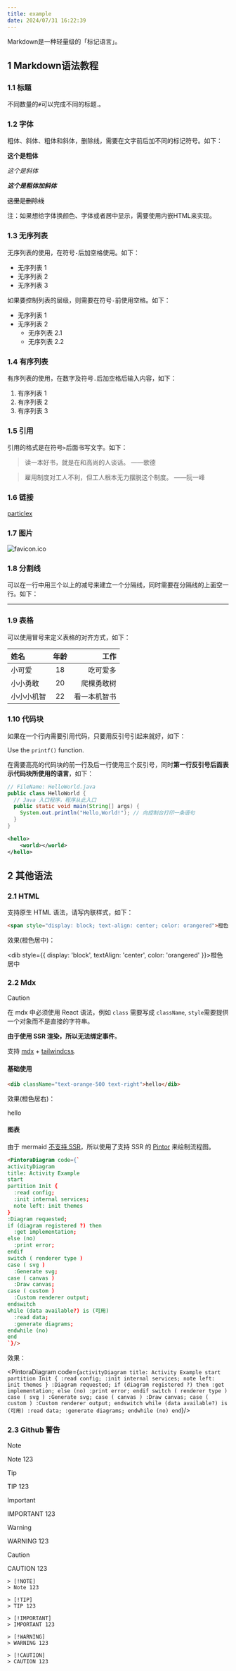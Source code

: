 ```yaml
---
title: example
date: 2024/07/31 16:22:39
---
```


Markdown是一种轻量级的「标记语言」。

## 1 Markdown语法教程

### 1.1 标题

不同数量的`#`可以完成不同的标题.。

### 1.2 字体

粗体、斜体、粗体和斜体，删除线，需要在文字前后加不同的标记符号。如下：

**这个是粗体**

*这个是斜体*

***这个是粗体加斜体***

~~这里是删除线~~

注：如果想给字体换颜色、字体或者居中显示，需要使用内嵌HTML来实现。

### 1.3 无序列表

无序列表的使用，在符号`-`后加空格使用。如下：

- 无序列表 1
- 无序列表 2
- 无序列表 3

如果要控制列表的层级，则需要在符号`-`前使用空格。如下：

- 无序列表 1
- 无序列表 2
  - 无序列表 2.1
  - 无序列表 2.2

### 1.4 有序列表

有序列表的使用，在数字及符号`.`后加空格后输入内容，如下：

1. 有序列表 1
2. 有序列表 2
3. 有序列表 3

### 1.5 引用

引用的格式是在符号`>`后面书写文字。如下：

> 读一本好书，就是在和高尚的人谈话。 ——歌德

> 雇用制度对工人不利，但工人根本无力摆脱这个制度。 ——阮一峰

### 1.6 链接

[particlex](https://github.com/nextjs-particlex-theme/particlex)

### 1.7 图片

![favicon.ico](/favicon.ico)

### 1.8 分割线

可以在一行中用三个以上的减号来建立一个分隔线，同时需要在分隔线的上面空一行。如下：

---

### 1.9 表格

可以使用冒号来定义表格的对齐方式，如下：

| 姓名       | 年龄 |         工作 |
| :--------- | :--: | -----------: |
| 小可爱     |  18  |     吃可爱多 |
| 小小勇敢   |  20  |   爬棵勇敢树 |
| 小小小机智 |  22  | 看一本机智书 |

### 1.10 代码块

如果在一个行内需要引用代码，只要用反引号引起来就好，如下：

Use the `printf()` function.

在需要高亮的代码块的前一行及后一行使用三个反引号，同时**第一行反引号后面表示代码块所使用的语言**，如下：

```java
// FileName: HelloWorld.java
public class HelloWorld {
  // Java 入口程序，程序从此入口
  public static void main(String[] args) {
    System.out.println("Hello,World!"); // 向控制台打印一条语句
  }
}
```

```xml
<hello>
	<world></world>
</hello>
```



## 2 其他语法

### 2.1 HTML

支持原生 HTML 语法，请写内联样式，如下：

```md
<span style="display: block; text-align: center; color: orangered">橙色居中</span>
```
效果(橙色居中)：

<dib style={{ display: 'block', textAlign: 'center', color: 'orangered' }}>橙色居中</dib>


### 2.2 Mdx

> [!CAUTION]
> 在 mdx 中必须使用 React 语法，例如 `class` 需要写成 `className`, `style`需要提供一个对象而不是直接的字符串。
>
> **由于使用 SSR 渲染，所以无法绑定事件**。

支持 [mdx](https://www.mdxjs.cn/docs/using-mdx/) + [tailwindcss](https://www.tailwindcss.cn/).

#### 基础使用

```html
<dib className="text-orange-500 text-right">hello</dib>
```

效果(橙色居右)：

<div className="text-orange-500 text-right">hello</div>

#### 图表

由于 mermaid [不支持 SSR](https://github.com/mermaid-js/mermaid/issues/3650)，所以使用了支持 SSR 的 [Pintor](https://pintorajs.vercel.app/demo/live-editor) 来绘制流程图。

```html
<PintoraDiagram code={`
activityDiagram
title: Activity Example
start
partition Init {
  :read config;
  :init internal services;
  note left: init themes
}
:Diagram requested;
if (diagram registered ?) then
  :get implementation;
else (no)
  :print error;
endif
switch ( renderer type )
case ( svg )
  :Generate svg;
case ( canvas )
  :Draw canvas;
case ( custom )
  :Custom renderer output;
endswitch
while (data available?) is (可用)
  :read data;
  :generate diagrams;
endwhile (no)
end
`}/>
```

效果：

<PintoraDiagram code={`
activityDiagram
title: Activity Example
start
partition Init {
  :read config;
  :init internal services;
  note left: init themes
}
:Diagram requested;
if (diagram registered ?) then
  :get implementation;
else (no)
  :print error;
endif
switch ( renderer type )
case ( svg )
  :Generate svg;
case ( canvas )
  :Draw canvas;
case ( custom )
  :Custom renderer output;
endswitch
while (data available?) is (可用)
  :read data;
  :generate diagrams;
endwhile (no)
end
`}/>

### 2.3 Github 警告

> [!NOTE]
> Note 123

> [!TIP]
> TIP 123

> [!IMPORTANT]
> IMPORTANT 123

> [!WARNING]
> WARNING 123

> [!CAUTION]
> CAUTION 123


```text
> [!NOTE]
> Note 123

> [!TIP]
> TIP 123

> [!IMPORTANT]
> IMPORTANT 123

> [!WARNING]
> WARNING 123

> [!CAUTION]
> CAUTION 123
```
